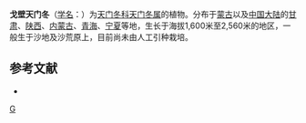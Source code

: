 {{Speciesbox 
| genus = Asparagus
| species = gobicus
| authority = Ivan. Ex Grubov
}}
'''戈壁天门冬'''（[[学名|学名]]：{{lang|la|''Asparagus gobicus''}}）为[[天门冬科|天门冬科]][[天门冬属|天门冬属]]的植物。分布于[[蒙古|蒙古]]以及[[中国大陆|中国大陆]]的[[甘肃|甘肃]]、[[陕西|陕西]]、[[内蒙古|内蒙古]]、[[青海|青海]]、[[宁夏|宁夏]]等地，生长于海拔1,600米至2,560米的地区，一般生于沙地及沙荒原上，目前尚未由人工引种栽培。

== 参考文献 ==
<div class="references-small">
* {{cite web| url =http://www.bioinfo.cn/db05/KmzwSpecies.php?action=view&id=1917| title =戈壁天门冬| work =《中国高等植物数据库全库》| publisher =中国科学院微生物研究所| author =昆明植物研究所| accessdate =2009-02-22| deadurl =yes| archiveurl =https://web.archive.org/web/20160305064905/http://www.bioinfo.cn/db05/KmzwSpecies.php?action=view&id=1917| archivedate =2016-03-05}}
</div>
{{Taxonbar|from=Q11074393}}

[[Category:天门冬属|G]]
